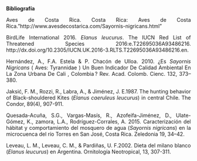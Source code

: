 




**Bibliografía**

<p align="justify">
 Aves de Costa Rica. Costa Rica: Aves de  Costa Rica."http://www.avesdecostarica.com/Sayornis-nigricans.html"
</p>


<p align="justify">
BirdLife International 2016. *Elanus leucurus*. The IUCN Red List of Threatened Species 2016:e.T22695036A93486216. http://dx.doi.org/10.2305/IUCN.UK.2016-3.RLTS.T22695036A93486216.en.
</p>

<p align="justify">
Hernández, A., F.A. Estela & P. Chacón de Ulloa. 2010. ¿Es *Sayornis Nigricans* ( Aves: Tyrannidae ) Un Buen Indicador De Calidad Ambiental En La Zona Urbana De Cali , Colombia ? Rev. Acad. Colomb. Cienc. 132, 373–380.
</p>

<p align="justify">
Jaksić, F. M., Rozzi, R., Labra, A., & Jiménez, J. E.1987. The hunting behavior of Black-shouldered Kites (*Elanus caeruleus leucurus*) in central Chile. The Condor, 89(4), 907-911.
</p>

<p align="justify">
Quesada-Acuña, S.G., Vargas-Masís, R., Azofeifa-Jiménez, D., Ulate-Gómez, K., zamora, L.A., Rodríguez-Corrales, A. 2015. Caracterización del hábitat y comportamiento del mosquero de agua (*Sayornis nigricans*) en la microcuenca del río Torres en San José, Costa Rica. Zeledonia 19, 34–42.
<p align="justify">

<p align="justify">
Leveau, L. M., Leveau, C. M., & Pardiñas, U. F.2002. Dieta del milano blanco (*Elanus leucurus*) en Argentina. Ornitología Neotropical, 13, 307-311.
</p>